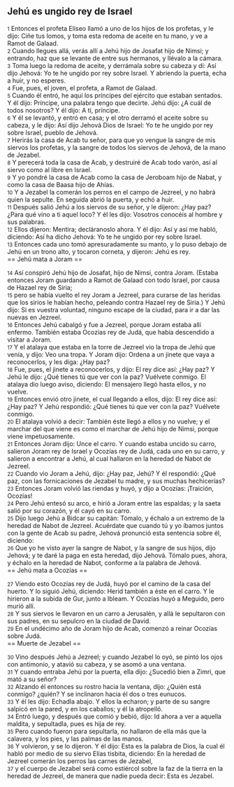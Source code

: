 == Jehú es ungido rey de Israel ==

{{anchor|1}} <small>1</small> Entonces el profeta Eliseo llamó a uno de los hijos de los profetas, y le dijo: Ciñe tus lomos, y toma esta redoma de aceite en tu mano, y ve a Ramot de Galaad.<br>
{{anchor|2}} <small>2</small> Cuando llegues allá, verás allí a Jehú hijo de Josafat hijo de Nimsi; y entrando, haz que se levante de entre sus hermanos, y llévalo a la cámara.<br>
{{anchor|3}} <small>3</small> Toma luego la redoma de aceite, y derrámala sobre su cabeza y di: Así dijo Jehová: Yo te he ungido por rey sobre Israel. Y abriendo la puerta, echa a huir, y no esperes.<br>
{{anchor|4}} <small>4</small> Fue, pues, el joven, el profeta, a Ramot de Galaad.<br>
{{anchor|5}} <small>5</small> Cuando él entró, he aquí los príncipes del ejército que estaban sentados. Y él dijo: Príncipe, una palabra tengo que decirte. Jehú dijo: ¿A cuál de todos nosotros? Y él dijo: A ti, príncipe.<br>
{{anchor|6}} <small>6</small> Y él se levantó, y entró en casa; y el otro derramó el aceite sobre su cabeza, y le dijo: Así dijo Jehová Dios de Israel: Yo te he ungido por rey sobre Israel, pueblo de Jehová.<br>
{{anchor|7}} <small>7</small> Herirás la casa de Acab tu señor, para que yo vengue la sangre de mis siervos los profetas, y la sangre de todos los siervos de Jehová, de la mano de Jezabel.<br>
{{anchor|8}} <small>8</small> Y perecerá toda la casa de Acab, y destruiré de Acab todo varón, así al siervo como al libre en Israel.<br>
{{anchor|9}} <small>9</small> Y yo pondré la casa de Acab como la casa de Jeroboam hijo de Nabat, y como la casa de Baasa hijo de Ahías.<br>
{{anchor|10}} <small>10</small> Y a Jezabel la comerán los perros en el campo de Jezreel, y no habrá quien la sepulte. En seguida abrió la puerta, y echó a huir.<br>
{{anchor|11}} <small>11</small> Después salió Jehú a los siervos de su señor, y le dijeron: ¿Hay paz? ¿Para qué vino a ti aquel loco? Y él les dijo: Vosotros conocéis al hombre y sus palabras.<br>
{{anchor|12}} <small>12</small> Ellos dijeron: Mentira; decláranoslo ahora. Y él dijo: Así y así me habló, diciendo: Así ha dicho Jehová: Yo te he ungido por rey sobre Israel.<br>
{{anchor|13}} <small>13</small> Entonces cada uno tomó apresuradamente su manto, y lo puso debajo de Jehú en un trono alto, y tocaron corneta, y dijeron: Jehú es rey.<br>
== Jehú mata a Joram ==

{{anchor|14}} <small>14</small> Así conspiró Jehú hijo de Josafat, hijo de Nimsi, contra Joram. (Estaba entonces Joram guardando a Ramot de Galaad con todo Israel, por causa de Hazael rey de Siria;<br>
{{anchor|15}} <small>15</small> pero se había vuelto el rey Joram a Jezreel, para curarse de las heridas que los sirios le habían hecho, peleando contra Hazael rey de Siria.) Y Jehú dijo: Si es vuestra voluntad, ninguno escape de la ciudad, para ir a dar las nuevas en Jezreel.<br>
{{anchor|16}} <small>16</small> Entonces Jehú cabalgó y fue a Jezreel, porque Joram estaba allí enfermo. También estaba Ocozías rey de Judá, que había descendido a visitar a Joram.<br>
{{anchor|17}} <small>17</small> Y el atalaya que estaba en la torre de Jezreel vio la tropa de Jehú que venía, y dijo: Veo una tropa. Y Joram dijo: Ordena a un jinete que vaya a reconocerlos, y les diga: ¿Hay paz?<br>
{{anchor|18}} <small>18</small> Fue, pues, el jinete a reconocerlos, y dijo: El rey dice así: ¿Hay paz? Y Jehú le dijo: ¿Qué tienes tú que ver con la paz? Vuélvete conmigo. El atalaya dio luego aviso, diciendo: El mensajero llegó hasta ellos, y no vuelve.<br>
{{anchor|19}} <small>19</small> Entonces envió otro jinete, el cual llegando a ellos, dijo: El rey dice así: ¿Hay paz? Y Jehú respondió: ¿Qué tienes tú que ver con la paz? Vuélvete conmigo.<br>
{{anchor|20}} <small>20</small> El atalaya volvió a decir: También éste llegó a ellos y no vuelve; y el marchar del que viene es como el marchar de Jehú hijo de Nimsi, porque viene impetuosamente.<br>
{{anchor|21}} <small>21</small> Entonces Joram dijo: Unce el carro. Y cuando estaba uncido su carro, salieron Joram rey de Israel y Ocozías rey de Judá, cada uno en su carro, y salieron a encontrar a Jehú, al cual hallaron en la heredad de Nabot de Jezreel.<br>
{{anchor|22}} <small>22</small> Cuando vio Joram a Jehú, dijo: ¿Hay paz, Jehú? Y él respondió: ¿Qué paz, con las fornicaciones de Jezabel tu madre, y sus muchas hechicerías?<br>
{{anchor|23}} <small>23</small> Entonces Joram volvió las riendas y huyó, y dijo a Ocozías: ¡Traición, Ocozías!<br>
{{anchor|24}} <small>24</small> Pero Jehú entesó su arco, e hirió a Joram entre las espaldas; y la saeta salió por su corazón, y él cayó en su carro.<br>
{{anchor|25}} <small>25</small> Dijo luego Jehú a Bidcar su capitán: Tómalo, y échalo a un extremo de la heredad de Nabot de Jezreel. Acuérdate que cuando tú y yo íbamos juntos con la gente de Acab su padre, Jehová pronunció esta sentencia sobre él, diciendo:<br>
{{anchor|26}} <small>26</small> Que yo he visto ayer la sangre de Nabot, y la sangre de sus hijos, dijo Jehová; y te daré la paga en esta heredad, dijo Jehová. Tómalo pues, ahora, y échalo en la heredad de Nabot, conforme a la palabra de Jehová.<br>
== Jehú mata a Ocozías ==

{{anchor|27}} <small>27</small> Viendo esto Ocozías rey de Judá, huyó por el camino de la casa del huerto. Y lo siguió Jehú, diciendo: Herid también a éste en el carro. Y le hirieron a la subida de Gur, junto a Ibleam. Y Ocozías huyó a Meguido, pero murió allí.<br>
{{anchor|28}} <small>28</small> Y sus siervos le llevaron en un carro a Jerusalén, y allá le sepultaron con sus padres, en su sepulcro en la ciudad de David.<br>
{{anchor|29}} <small>29</small> En el undécimo año de Joram hijo de Acab, comenzó a reinar Ocozías sobre Judá.<br>
== Muerte de Jezabel ==

{{anchor|30}} <small>30</small> Vino después Jehú a Jezreel; y cuando Jezabel lo oyó, se pintó los ojos con antimonio, y atavió su cabeza, y se asomó a una ventana.<br>
{{anchor|31}} <small>31</small> Y cuando entraba Jehú por la puerta, ella dijo: ¿Sucedió bien a Zimri, que mató a su señor?<br>
{{anchor|32}} <small>32</small> Alzando él entonces su rostro hacia la ventana, dijo: ¿Quién está conmigo? ¿quién? Y se inclinaron hacia él dos o tres eunucos.<br>
{{anchor|33}} <small>33</small> Y él les dijo: Echadla abajo. Y ellos la echaron; y parte de su sangre salpicó en la pared, y en los caballos; y él la atropelló.<br>
{{anchor|34}} <small>34</small> Entró luego, y después que comió y bebió, dijo: Id ahora a ver a aquella maldita, y sepultadla, pues es hija de rey.<br>
{{anchor|35}} <small>35</small> Pero cuando fueron para sepultarla, no hallaron de ella más que la calavera, y los pies, y las palmas de las manos.<br>
{{anchor|36}} <small>36</small> Y volvieron, y se lo dijeron. Y él dijo: Esta es la palabra de Dios, la cual él habló por medio de su siervo Elías tisbita, diciendo: En la heredad de Jezreel comerán los perros las carnes de Jezabel,<br>
{{anchor|37}} <small>37</small> y el cuerpo de Jezabel será como estiércol sobre la faz de la tierra en la heredad de Jezreel, de manera que nadie pueda decir: Esta es Jezabel.<br>
